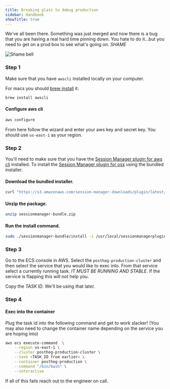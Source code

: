 ```yaml
---
title: Breaking glass to debug production 
sidebar: Handbook
showTitle: true
---
```


We've all been there. Something was just merged and now there is a bug that you are having a real hard time pinning down.
You hate to do it...but you need to get on a prod box to see what's going on. _SHAME_

![Shame bell](https://media0.giphy.com/media/vX9WcCiWwUF7G/200.gif)

### Step 1

Make sure that you have `awscli` installed locally on your computer.

For macs you should [brew install](https://formulae.brew.sh/formula/awscli) it:
```bash
brew install awscli
```

#### Configure aws cli
```bash
aws configure
```

From here follow the wizard and enter your aws key and secret key. You should use `us-east-1` as your region.

### Step 2

You'll need to make sure that you have the [Session Manager plugin for aws cli](https://docs.aws.amazon.com/systems-manager/latest/userguide/session-manager-working-with-install-plugin.html) installed.
To install the [Session Manager plugin for osx](https://docs.aws.amazon.com/systems-manager/latest/userguide/session-manager-working-with-install-plugin.html) using the bundled installer.

#### Download the bundled installer.

```bash
curl "https://s3.amazonaws.com/session-manager-downloads/plugin/latest/mac/sessionmanager-bundle.zip" -o "sessionmanager-bundle.zip"
```

#### Unzip the package.

```bash
unzip sessionmanager-bundle.zip
```

#### Run the install command.

```bash
sudo ./sessionmanager-bundle/install -i /usr/local/sessionmanagerplugin -b /usr/local/bin/session-manager-plugin
```

### Step 3

Go to the ECS console in AWS. Select the `posthog-production-cluster` and then select the service that you would like to exec into.
From that service select a currently running task. _IT MUST BE RUNNING AND STABLE_. If the service is flapping this will not help you.

Copy the *TASK ID*. We'll be using that later.

### Step 4

#### Exec into the container

Plug the task id into the following command and get to work slacker!
(You may also need to change the container name depending on the service you are hoping into)

```bash
aws ecs execute-command  \
    --region us-east-1 \
    --cluster posthog-production-cluster \
    --task <TASK_ID from earlier> \
    --container posthog-production \
    --command "/bin/bash" \
    --interactive
```

If all of this fails reach out to the engineer on call.